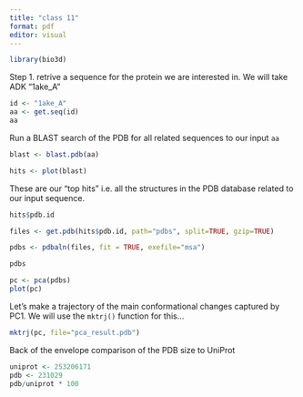```yaml
---
title: "class 11"
format: pdf
editor: visual
---
```


```r
library(bio3d)
```

Step 1. retrive a sequence for the protein we are interested in. We will take ADK "1ake_A"

```r
id <- "1ake_A"
aa <- get.seq(id)
aa
```

Run a BLAST search of the PDB for all related sequences to our input `aa`
```r
blast <- blast.pdb(aa) 
```

```r
hits <- plot(blast)
```

These are our "top hits" i.e. all the structures in the PDB database related to our input sequence. 

```r
hits$pdb.id
```

```r
files <- get.pdb(hits$pdb.id, path="pdbs", split=TRUE, gzip=TRUE)
```

```r
pdbs <- pdbaln(files, fit = TRUE, exefile="msa")
```

```r
pdbs
```

```r
pc <- pca(pdbs)
plot(pc)
```

Let's make a trajectory of the main conformational changes captured by PC1. We will use the `mktrj()` function for this...

```r
mktrj(pc, file="pca_result.pdb")
```


Back of the envelope comparison of the PDB size to UniProt 

```r
uniprot <- 253206171
pdb <- 231029
pdb/uniprot * 100
```







